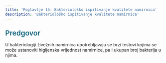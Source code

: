 ```yaml
---
title: 'Poglavlje 15: Bakteriološko ispitivanje kvalitete namirnica'
description: 'Bakteriološko ispitivanje kvalitete namirnica'
---
```



<h3 style="color: #096279; font-size: 1.4rem; font-weight: 600; margin: 1.5rem 0 1rem 0;">Predgovor</h3>

U bakteriologiji živežnih namirnica upotrebljavaju se brzi testovi kojima se može ustanoviti higijenska vrijednost namirnice, pa i ukupan broj bakterija u njima.


